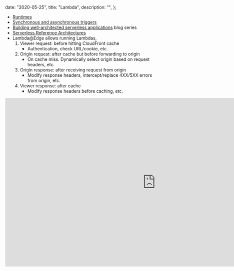 
  date: "2020-05-25",
  title: "Lambda",
  description: "",
};


- [Runtimes](https://docs.aws.amazon.com/lambda/latest/dg/lambda-runtimes.html)
- [Synchronous and asynchronous triggers](https://docs.aws.amazon.com/lambda/latest/dg/lambda-services.html)
- [Building well-architected serverless applications](https://aws.amazon.com/blogs/compute/building-well-architected-serverless-applications-introduction/) blog series
- [Serverless Reference Architectures](https://www.jeremydaly.com/serverless-reference-architectures/)
- Lambda@Edge allows running Lambdas,
  1. Viewer request: before hitting CloudFront cache
     - Authentication, check URL/cookie, etc.
  1. Origin request: after cache but before forwarding to origin
     - On cache miss. Dynamically select origin based on request headers, etc.
  1. Origin response: after receiving request from origin
     - Modify response headers, intercept/replace 4XX/5XX errors from origin, etc.
  1. Viewer response: after cache
     - Modify response headers before caching, etc.

<div className="resp-container">
  <iframe
    className="resp-iframe"
    width="960"
    height="540"
    src="https://www.youtube.com/embed/pSfKZRv3nhY"
    frameBorder="0"
    allow="accelerometer; autoplay; encrypted-media; gyroscope; picture-in-picture"
    allowFullScreen
    title="Patterns and practices for building resilient Serverless applications"
  />
</div>
